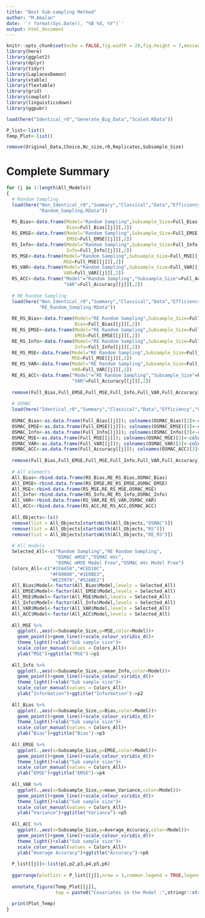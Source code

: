 ```yaml
---
title: "Best Sub-sampling Method"
author: "M.Amalan"
date: '`r format(Sys.Date(), "%B %d, %Y")`'
output: html_document
---
```


```r
knitr::opts_chunk$set(echo = FALSE,fig.width = 20,fig.height = 7,message = FALSE,warning = FALSE)
library(here)
library(ggplot2)
library(dplyr)
library(tidyr)
library(LaplacesDemon)
library(xtable)
library(flextable)
library(grid)
library(cowplot)
library(linguisticsdown)
library(ggpubr)

load(here("Identical_r0","Generate_Big_Data","Scaled.RData"))

P_list<-list()
Temp_Plot<-list()

remove(Original_Data,Choice,Nc_size,r0,Replicates,Subsample_Size)
```

# Complete Summary

```r
for (j in 1:length(All_Models)) 
{
  # Random Sampling
  load(here("Non_Identical_r0","Summary","Classical","Data","Efficiency",
            "Random_Sampling.RData"))
  
  RS_Bias<-data.frame(Model="Random Sampling",Subsample_Size=Full_Bias[[j]][,1],
                      Bias=Full_Bias[[j]][,2])
  RS_EMSE<-data.frame(Model="Random Sampling",Subsample_Size=Full_EMSE[[j]][,1],
                      EMSE=Full_EMSE[[j]][,2])
  RS_Info<-data.frame(Model="Random Sampling",Subsample_Size=Full_Info[[j]][,1],
                      Info=Full_Info[[j]][,2])
  RS_MSE<-data.frame(Model="Random Sampling",Subsample_Size=Full_MSE[[j]][,1],
                     MSE=Full_MSE[[j]][,2])
  RS_VAR<-data.frame(Model="Random Sampling",Subsample_Size=Full_VAR[[j]][,1],
                     VAR=Full_VAR[[j]][,2])
  RS_ACC<-data.frame("Model"="Random Sampling","Subsample_Size"=Full_Accuracy[[j]][,1],
                     "VAR"=Full_Accuracy[[j]][,2])
  
  # RE Random Sampling
  load(here("Non_Identical_r0","Summary","Classical","Data","Efficiency",
            "RE_Random_Sampling.RData"))
  
  RE_RS_Bias<-data.frame(Model="RE Random Sampling",Subsample_Size=Full_Bias[[j]][,1],
                         Bias=Full_Bias[[j]][,2])
  RE_RS_EMSE<-data.frame(Model="RE Random Sampling",Subsample_Size=Full_EMSE[[j]][,1],
                         EMSE=Full_EMSE[[j]][,2])
  RE_RS_Info<-data.frame(Model="RE Random Sampling",Subsample_Size=Full_Info[[j]][,1],
                         Info=Full_Info[[j]][,2])
  RE_RS_MSE<-data.frame(Model="RE Random Sampling",Subsample_Size=Full_MSE[[j]][,1],
                        MSE=Full_MSE[[j]][,2])
  RE_RS_VAR<-data.frame(Model="RE Random Sampling",Subsample_Size=Full_VAR[[j]][,1],
                        VAR=Full_VAR[[j]][,2])
  RE_RS_ACC<-data.frame("Model"="RE Random Sampling","Subsample_Size"=Full_Accuracy[[j]][,1],
                        "VAR"=Full_Accuracy[[j]][,2])
  
  remove(Full_Bias,Full_EMSE,Full_MSE,Full_Info,Full_VAR,Full_Accuracy)
  
  # OSMAC
  load(here("Identical_r0","Summary","Classical","Data","Efficiency","OSMAC.RData"))
  
  OSMAC_Bias<-as.data.frame(Full_Bias[[j]]); colnames(OSMAC_Bias)[3]<-colnames(RS_Bias)[3]
  OSMAC_EMSE<-as.data.frame(Full_EMSE[[j]]); colnames(OSMAC_EMSE)[3]<-colnames(RS_EMSE)[3]
  OSMAC_Info<-as.data.frame(Full_Info[[j]]); colnames(OSMAC_Info)[3]<-colnames(RS_Info)[3]
  OSMAC_MSE<-as.data.frame(Full_MSE[[j]]); colnames(OSMAC_MSE)[3]<-colnames(RS_MSE)[3]
  OSMAC_VAR<-as.data.frame(Full_VAR[[j]]); colnames(OSMAC_VAR)[3]<-colnames(RS_VAR)[3]
  OSMAC_ACC<-as.data.frame(Full_Accuracy[[j]]); colnames(OSMAC_ACC)[3]<-colnames(RS_ACC)[3]
  
  remove(Full_Bias,Full_EMSE,Full_MSE,Full_Info,Full_VAR,Full_Accuracy)
  
  # All elements
  All_Bias<-rbind.data.frame(RS_Bias,RE_RS_Bias,OSMAC_Bias)
  All_EMSE<-rbind.data.frame(RS_EMSE,RE_RS_EMSE,OSMAC_EMSE)
  All_MSE<-rbind.data.frame(RS_MSE,RE_RS_MSE,OSMAC_MSE)
  All_Info<-rbind.data.frame(RS_Info,RE_RS_Info,OSMAC_Info)
  All_VAR<-rbind.data.frame(RS_VAR,RE_RS_VAR,OSMAC_VAR)
  All_ACC<-rbind.data.frame(RS_ACC,RE_RS_ACC,OSMAC_ACC)
  
  All_Objects<-ls()
  remove(list = All_Objects[startsWith(All_Objects,"OSMAC")])
  remove(list = All_Objects[startsWith(All_Objects,"RS")])
  remove(list = All_Objects[startsWith(All_Objects,"RE_RS")])
  
  # All models
  Selected_All<-c("Random Sampling","RE Random Sampling",
                  "OSMAC mMSE","OSMAC mVc",
                  "OSMAC mMSE Model Free","OSMAC mVc Model Free")
  Colors_All<-c("#1FA458","#CED10C",
                "#F80000","#1E0BE3",
                "#E25979","#52ABE2")
  All_Bias$Model<-factor(All_Bias$Model,levels = Selected_All)
  All_EMSE$Model<-factor(All_EMSE$Model,levels = Selected_All)
  All_MSE$Model<-factor(All_MSE$Model,levels = Selected_All)
  All_Info$Model<-factor(All_Info$Model,levels = Selected_All)
  All_VAR$Model<-factor(All_VAR$Model,levels = Selected_All)
  All_ACC$Model<-factor(All_ACC$Model,levels = Selected_All)
  
  All_MSE %>%
    ggplot(.,aes(x=Subsample_Size,y=MSE,color=Model))+
    geom_point()+geom_line()+scale_colour_viridis_d()+
    theme_light()+xlab("Sub sample size")+
    scale_color_manual(values = Colors_All)+
    ylab("MSE")+ggtitle("MSE")->p1
  
  All_Info %>%
    ggplot(.,aes(x=Subsample_Size,y=mean_Info,color=Model))+
    geom_point()+geom_line()+scale_colour_viridis_d()+
    theme_light()+xlab("Sub sample size")+
    scale_color_manual(values = Colors_All)+
    ylab("Information")+ggtitle("Information")->p2
  
  All_Bias %>% 
    ggplot(.,aes(x=Subsample_Size,y=Bias,color=Model))+
    geom_point()+geom_line()+scale_colour_viridis_d()+
    theme_light()+xlab("Sub sample size")+
    scale_color_manual(values = Colors_All)+
    ylab("Bias")+ggtitle("Bias")->p3
  
  All_EMSE %>%
    ggplot(.,aes(x=Subsample_Size,y=EMSE,color=Model))+
    geom_point()+geom_line()+scale_colour_viridis_d()+
    theme_light()+xlab("Sub sample size")+
    scale_color_manual(values = Colors_All)+
    ylab("EMSE")+ggtitle("EMSE")->p4
  
  All_VAR %>%
    ggplot(.,aes(x=Subsample_Size,y=mean_Variance,color=Model))+
    geom_point()+geom_line()+scale_colour_viridis_d()+
    theme_light()+xlab("Sub sample size")+
    scale_color_manual(values = Colors_All)+
    ylab("Variance")+ggtitle("Variance")->p5
  
  All_ACC %>%
    ggplot(.,aes(x=Subsample_Size,y=Average_Accuracy,color=Model))+
    geom_point()+geom_line()+scale_colour_viridis_d()+
    theme_light()+xlab("Sub sample size")+
    scale_color_manual(values = Colors_All)+
    ylab("Average Accuracy")+ggtitle("Accuracy")->p6
  
  P_list[[j]]<-list(p1,p2,p3,p4,p5,p6)
  
  ggarrange(plotlist = P_list[[j]],nrow = 1,common.legend = TRUE,legend="top")->Temp_Plot[[j]]
  
  annotate_figure(Temp_Plot[[j]],
                  top = paste0("Covariates in the Model :",stringr::str_c(All_Models[[j]],collapse = ",")))->Plot_Temp
  
  print(Plot_Temp)
}

```
